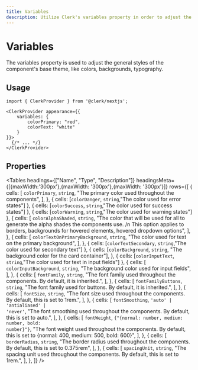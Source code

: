---
title: Variables
description: Utilize Clerk's variables property in order to adjust the general styles of the component's base theme, like colors, backgrounds, typography.
---


# Variables

The variables property is used to adjust the general styles of the component's base theme, like colors, backgrounds, typography.

## Usage

```tsx filename="app.tsx" copy
import { ClerkProvider } from '@clerk/nextjs';

<ClerkProvider appearance={{
    variables: {
        colorPrimary: "red",
        colorText: "white"
    }
}}>
  {/* ... */}
</ClerkProvider>
```

## Properties

<Tables
  headings={["Name", "Type", "Description"]}
  headingsMeta={[{maxWidth:'300px'},{maxWidth: '300px'},{maxWidth: '300px'}]}
  rows={[
  {
  cells: [
  <code>colorPrimary</code>,
  <code>string</code>,
  "The primary color used throughout the components",
  ],
  },
  { cells: [<code>colorDanger</code>, 
  <code>string</code>,"The color used for error states"] },
  { cells: [<code>colorSuccess</code>, 
  <code>string</code>,"The color used for success states"] },
  { cells: [<code>colorWarning</code>, 
  <code>string</code>,"The color used for warning states"] },
  {
  cells: [
  <code>colorAlphaShaded</code>,
  <code>string</code>,
  "The color that will be used for all to generate the alpha shades the components use. /n This option applies to borders, backgrounds for hovered elements, hovered dropdown options",
  ],
  },
  {
  cells: [
  <code>colorTextOnPrimaryBackground</code>,
  <code>string</code>,
  "The color used for text on the primary background",
  ],
  },
  { cells: [<code>colorTextSecondary</code>, 
  <code>string</code>,"The color used for secondary text"] },
  {
  cells: [<code>colorBackground</code>,
  <code>string</code>, "The background color for the card container"],
  },
  { cells: [<code>colorInputText</code>, 
  <code>string</code>,"The color used for text in input fields"] },
  {
  cells: [
  <code>colorInputBackground</code>,
  <code>string</code>,
  "The background color used for input fields",
  ],
  },
  {
  cells: [
  <code>fontFamily</code>,
  <code>string</code>,
  "The font family used throughout the components. By default, it is inherited.",
  ],
  },
  {
  cells: [
  <code>fontFamilyButtons</code>,
  <code>string</code>,
  "The font family used for buttons. By default, it is inherited.",
  ],
  },
  {
  cells: [
  <code>fontSize</code>,
  <code>string</code>,
  "The font size used throughout the components. By default, this is set to 1rem.",
  ],
  },
  {
  cells: [
  <code>fontSmoothing</code>,
  <code>'auto' | 'antialiased' | 'never'</code>,
  "The font smoothing used throughout the components. By default, this is set to auto.",
  ],
  },
  {
  cells: [
  <code>fontWeight</code>,
  <code>{"{normal: number, medium: number, bold: number}"}</code>,
  "The font weight used throughout the components. By default, this is set to {normal: 400, medium: 500, bold: 600}",
  ],
  },
  {
  cells: [
  <code>borderRadius</code>,
    <code>string</code>,
  "The border radius used throughout the components. By default, this is set to 0.375rem",
  ],
  },
  {
  cells: [
  <code>spacingUnit</code>,
    <code>string</code>,
  "The spacing unit used throughout the components. By default, this is set to 1rem.",
  ],
  },
  ]}
/>
